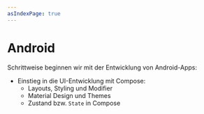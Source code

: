 ```yaml
---
asIndexPage: true
---
```


# Android

Schrittweise beginnen wir mit der Entwicklung von Android-Apps:

- Einstieg in die UI-Entwicklung mit Compose:
  - Layouts, Styling und Modifier
  - Material Design und Themes
  - Zustand bzw. `State` in Compose